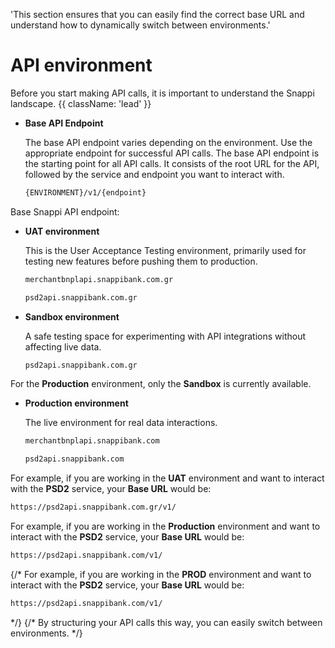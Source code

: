 

  'This section ensures that you can easily find the correct base URL and understand how to dynamically switch between environments.'

# API environment

Before you start making API calls, it is important to understand the Snappi landscape. {{ className: 'lead' }}


- <strong>Base API Endpoint</strong>

   The base API endpoint varies depending on the environment. Use the appropriate endpoint for successful API calls. The base API endpoint is the starting point for all API calls. It consists of the root URL for the API, followed by the service and endpoint you want to interact with.

   ```bash {{ title: 'Dynamic Base URL structure' }}
   {ENVIRONMENT}/v1/{endpoint}
   ```  


Base Snappi API endpoint:

<EnvironmentSpecificContent environment="UAT">

- <strong>UAT environment</strong>

    
   <Note> 
   This is the User Acceptance Testing environment, primarily used for testing new features before pushing them to production.
   </Note>


   ```bash {{ title: 'Pay Later (UAT)' }}
   merchantbnplapi.snappibank.com.gr
   ```

   ```bash {{ title: 'PSD2 (UAT)' }}
   psd2api.snappibank.com.gr
   ```

</EnvironmentSpecificContent> 


<EnvironmentSpecificContent environment="UAT,PROD"> 

- <strong>Sandbox environment</strong>

   <Note>
   A safe testing space for experimenting with API integrations without affecting live data.
   </Note>

   ```bash {{ title: 'PSD2 (Sandbox)' }}
   psd2api.snappibank.com.gr
   ```

</EnvironmentSpecificContent> 


<EnvironmentSpecificContent environment="PROD">

<Note> 
For the <strong>Production</strong> environment, only the <strong>Sandbox</strong> is currently available.
</Note>
</EnvironmentSpecificContent>

<EnvironmentSpecificContent environment="PROD">

- <strong>Production environment</strong>

   <Note>
   The live environment for real data interactions.
   </Note>

   ```bash {{ title: 'Pay Later (Production)' }}
   merchantbnplapi.snappibank.com
   ```

   ```bash {{ title: 'PSD2 (Production)' }}
   psd2api.snappibank.com
   ```
</EnvironmentSpecificContent>      

<EnvironmentSpecificContent environment="UAT">
For example, if you are working in the <strong>UAT</strong> environment and want to interact with the <strong>PSD2</strong> service, your <strong>Base URL</strong> would be:

```bash {{ title: 'UAT' }}
https://psd2api.snappibank.com.gr/v1/
```
</EnvironmentSpecificContent>

<EnvironmentSpecificContent environment="PROD">
For example, if you are working in the <strong>Production</strong> environment and want to interact with the <strong>PSD2</strong> service, your <strong>Base URL</strong> would be:

```bash {{ title: 'Production' }}
https://psd2api.snappibank.com/v1/
```
</EnvironmentSpecificContent>

{/*
<EnvironmentSpecificContent environment="PROD"> 
For example, if you are working in the <strong>PROD</strong> environment and want to interact with the <strong>PSD2</strong> service, your <strong>Base URL</strong> would be:


```bash {{ title: 'PRODUCTION' }}
https://psd2api.snappibank.com/v1/
```
</EnvironmentSpecificContent> 
*/}
{/*
<Note>
By structuring your API calls this way, you can easily switch between environments.
</Note>
*/}


